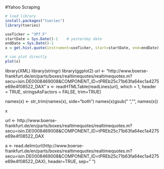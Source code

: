#Yahoo Scraping


```R
# load library
install.packages("tseries")
library(tseries)
```

```R
useTicker = "3P7.F"
startDate = Sys.Date()-1    # yesterday date
endDate = Sys.Date()-1
x = get.hist.quote(instrument=useTicker, start=startDate, end=endDate)
```
```R
# can plot directly
plot(x)
```


library(XML)
library(stringr)
library(ggplot2)
url <- "http://www.boerse-frankfurt.de/en/parts/boxes/realtimequotes/realtimequotes.m?secu=isin.DE0008469008&COMPONENT_ID=tPREb25c71b63fa64ec1a4275e69e4f08522_DAX"
x <- readHTMLTable(readLines(url), which = 1, header = TRUE, stringsAsFactors = FALSE, trim=TRUE)

names(x) <- str_trim(names(x), side="both")
names(x)gsub(" ", "", names(x))

x


url <- http://www.boerse-frankfurt.de/en/parts/boxes/realtimequotes/realtimequotes.m?secu=isin.DE0008469008&COMPONENT_ID=tPREb25c71b63fa64ec1a4275e69e4f08522_DAX

a <- read.delim(url(http://www.boerse-frankfurt.de/en/parts/boxes/realtimequotes/realtimequotes.m?secu=isin.DE0008469008&COMPONENT_ID=tPREb25c71b63fa64ec1a4275e69e4f08522_DAX), header=TRUE, sep=" ")